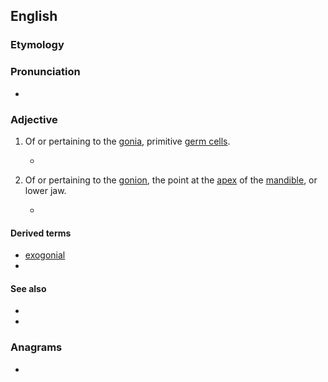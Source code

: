 ==English==

===Etymology===
{{suffix|gonion|al|lang=en}}

===Pronunciation===
* {{IPA|ˈɡoʊni.əl|lang=en}}

===Adjective===
{{en-adj|-}}

# {{lb|en|cytology}} Of or pertaining to the [[gonia]], primitive [[germ cell]]s.
#* {{quote-text|lang=en|year=1932|author=Tso-hin Cheng|title=The Germ Cell History of Rana Cantabrigensis Baird|page=558|url=http://books.google.com/books?id=7Pg4AAAAMAAJ],|passage="When found, the expelled elements may be '''gonial''' cells or oocytes, normal or rarely degenerating."}}
# {{lb|en|anatomy|dentistry}} Of or pertaining to the [[gonion]], the point at the [[apex]] of the [[mandible]], or lower jaw.
#* {{quote-text|lang=en|year=1925|author=Sergeĭ Mikhaĭlovich Shirokogorov|title=Anthropology of Eastern China and Kwangtung Province|page=79|url=http://books.google.com/books?id=6HEggE3jEH4C]|passage="We have seen that the '''gonial''' diameter, being related to the head breadth, is higher among the northern groups and especially among Mongols."}}

====Derived terms====
* [[exogonial]]
* {{l|en|gonial angle}}

====See also====
* {{l|en|-gonial}}
* {{l|en|-gonic}}

===Anagrams===
* {{anagrams|en|a=agilno|Alongi|Galion|gai-lon|in goal|in-goal}}